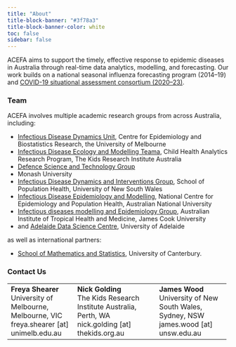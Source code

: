 ```yaml
---
title: "About"
title-block-banner: "#3f78a3"
title-block-banner-color: white
toc: false
sidebar: false
---
```


ACEFA aims to support the timely, effective response to epidemic diseases in Australia through real-time data analytics, modelling, and forecasting. Our work builds on a national seasonal influenza forecasting program (2014–19) and [COVID-19 situational assessment consortium (2020–23)](https://doi.org/10.26188/24845328.v1).

### Team

ACEFA involves multiple academic research groups from across Australia, including:

* [Infectious Disease Dynamics Unit](https://mspgh.unimelb.edu.au/research-groups/centre-for-epidemiology-and-biostatistics-research/infectious-disease-dynamics), Centre for Epidemiology and Biostatistics Research, the University of Melbourne
* [Infectious Disease Ecology and Modelling Teama](https://www.thekids.org.au/our-research/brain-and-behaviour/child-health-analytics-research-program/infectious-disease-ecology-and-modelling/), Child Health Analytics Research Program, The Kids Research Institute Australia
* [Defence Science and Technology Group](https://www.dst.defence.gov.au/) 
* Monash University
* [Infectious Disease Dynamics and Interventions Group](https://www.unsw.edu.au/medicine-health/our-schools/population-health/research/research-programs-projects/infectious-disease-dynamics-and-interventions), School of Population Health, University of New South Wales
* [Infectious Disease Epidemiology and Modelling](https://nceph.anu.edu.au/research/groups/infectious-disease-epidemiology-and-modelling), National Centre for Epidemiology and Population Health, Australian National University
* [Infectious diseases modelling and Epidemiology Group](https://www.aithm.jcu.edu.au/professor-emma-mcbryde/), Australian Institute of Tropical Health and Medicine, James Cook University
* and [Adelaide Data Science Centre](https://set.adelaide.edu.au/adelaide-data-science-centre/), University of Adelaide

as well as international partners:

* [School of Mathematics and Statistics](https://www.canterbury.ac.nz/study/academic-study/engineering/schools-and-departments-engineering-forestry-product-design/school-of-mathematics-and-statistics), University of Canterbury.
 

### Contact Us

+-----------------------------------------+---------------------------------------------------+--------------------------------------------+
| **Freya Shearer** \                     | **Nick Golding** \                                | **James Wood** \                           |
| University of Melbourne, Melbourne, VIC\| The Kids Research Institute Australia, Perth, WA \| University of New South Wales, Sydney, NSW\|
| freya.shearer [at] unimelb.edu.au       | nick.golding [at] thekids.org.au                  | james.wood [at] unsw.edu.au                | 
+-----------------------------------------+---------------------------------------------------+--------------------------------------------+


